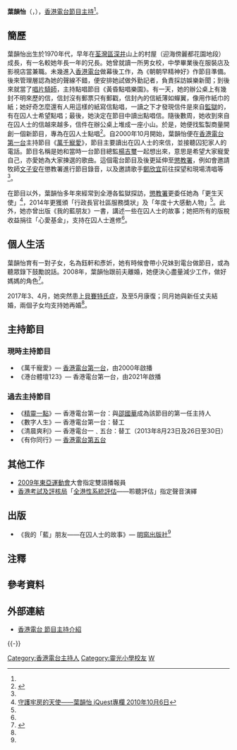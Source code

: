 {{不是|葉蘊儀}}

{{藝人
| 姓名 = 葉韻怡
| 羅馬拼音 = Yip Wan Yi 
| 英文名= Vivian<br>Selina（舊稱）{{noteTag|name=守下留情|關於葉韻怡舊洋名、成長地、家庭背景以及中學畢業後去向的資料出自香港電台第一台廣播節目《守下留情》於2021年2月3日播出的訪問。}}
| 類型 = 節目主持
| 暱稱 = 菲菲人、小VV、小師妹<ref name="港台">{{Cite web |url=http://www.rthk.org.hk/home/djprofiles/r1/r1_yipwy.htm |title=香港電台第一台 節目主持介紹 |access-date=2010-12-03 |archive-date=2013-02-17 |archive-url=https://web.archive.org/web/20130217170021/http://www.rthk.org.hk/home/djprofiles/r1/r1_yipwy.htm |dead-url=no }}</ref>
| 出生日期 = 6月8日
| 職業 = [[DJ|DJ]]
| 母校 = [[靈光小學|靈光小學]]
| 活躍年代 = 
| 代表作品 = 《萬千寵愛》 
| 相關團體 = [[香港電台|香港電台]]
}}

'''葉韻怡'''（{{lang-en|Vivian Yip Wan Yi}}，{{bd||6月8日}}），[[香港電台|香港電台]][[節目主持|節目主持]]<ref name="港台"/>。

==簡歷==
葉韻怡出生於1970年代，早年在[[荃灣區|荃灣區]][[深井|深井]]山上的村屋（迎海傍麗都花園地段）成長{{noteTag|name=守下留情}}，有一名較她年長一年的兄長{{noteTag|name=守下留情}}。她曾就讀一所男女校{{noteTag|name=守下留情}}，中學畢業後在服裝店及影視店當兼職{{noteTag|name=守下留情}}。未幾進入[[香港電台|香港電台]]做幕後工作，為《朝朝早精神好》作節目準備。後來管理層認為她的聲線不錯，便安排她試做外勤記者，負責採訪娛樂新聞；到後來就當了[[唱片騎師|唱片騎師]]，主持點唱節目《黃昏點唱樂園》。有一天，她的辦公桌上有幾封不明來歷的信，信封沒有郵票只有郵戳，信封內的信紙薄如蟬翼，像用作紙巾的紙；她好奇怎麼還有人用這樣的紙寫信點唱，一讀之下才發現信件是來自[[監獄|監獄]]的，有在囚人士希望點唱；最後，她決定在節目中讀出點唱信。隨後數周，她收到來自在囚人士的信越來越多，信件在辦公桌上堆成一座小山。於是，她便找監製商量開創一個新節目，專為在囚人士點唱<ref name="明報">{{cite news|author1=朱一心|title=讀親筆家書 為囚友點歌 葉韻怡創不一樣大氣電波|url=https://news.mingpao.com/pns/dailynews/web_tc/article/20170712/s00005/1499796454152|agency=明報|date=2017-07-12|accessdate=2018-01-06|archive-date=2018-01-06|archive-url=https://web.archive.org/web/20180106120352/https://news.mingpao.com/pns/dailynews/web_tc/article/20170712/s00005/1499796454152|dead-url=no}}</ref>。自2000年10月開始，葉韻怡便在[[香港電台第一台|香港電台第一台]]主持節目《[[萬千寵愛|萬千寵愛]]》，節目主要讀出在囚人士的來信，並接聽囚犯家人的電話。節目名稱是她和當時一台節目總監[[楊吉璽|楊吉璽]]一起想出來，意思是希望大家寵愛自己，亦愛她為大家揀選的歌曲。這個電台節目及後更延伸至[[懲教署|懲教署]]，例如會邀請牧師[[文子安|文子安]]在懲教署進行節目錄音，以及邀請歌手[[鄭欣宜|鄭欣宜]]前往探望和現場清唱等<ref name="明報"/>。

在節目以外，葉韻怡多年來經常到全港各監獄探訪，[[懲教署|懲教署]]更委任她為「更生天使」<ref name="iQuest專欄">[http://www.quest.org.hk/Common/Reader/News/ShowNews.jsp?Nid=1871&Pid=11&Version=0&Cid=372&Charset=big5_hkscs 守護牢房的天使——葉韻怡 iQuest專欄 2010年10月6日]{{dead link|date=2018年4月 |bot=InternetArchiveBot |fix-attempted=yes }}</ref>，2014年更獲頒「行政長官社區服務獎狀」及「年度十大感動人物」<ref name="明報"/>。此外，她亦曾出版《我的藍朋友》一書，講述一些在囚人士的故事；她把所有的版稅收益捐往「心愛基金」，支持在囚人士進修<ref name="iQuest專欄"/>。

==個人生活==
葉韻怡育有一對子女，名為鈺軒和彥妡，她有時候會帶小兄妹到電台做節目，或為聽眾錄下鼓勵說話。2008年，葉韻怡跟前夫離婚，她便決心盡量減少工作，做好媽媽的角色<ref>{{cite news|title=港台DJ葉韻怡孕育兩顆天使心|url=http://eastweek.my-magazine.me/main/13122|issue=406期 Book B|publisher=東周刊 eastweek.com.hk|date=2011-06-13|accessdate=2018-01-06|archive-date=2019-12-24|archive-url=https://web.archive.org/web/20191224102927/https://eastweek.my-magazine.me/main/13122|dead-url=no}}</ref>。

2017年3、4月，她突然患上[[貝賽特氏症|貝賽特氏症]]，及至5月康復；同月她與新任丈夫結婚，兩個子女均支持她再婚<ref name="明報"/>。

==主持節目==
===現時主持節目===
*《萬千寵愛》— [[香港電台第一台|香港電台第一台]]，由2000年啟播
*《港台體壇123》— 香港電台第一台，由2021年啟播

===過去主持節目===
*《[[精靈一點|精靈一點]]》— 香港電台第一台：與[[邵國華_(主持人)|邵國華]]成為該節目的第一任主持人
*《數字人生》— 香港電台第一台：替工
*《清晨爽利》— 香港電台一﹑五台：替工（2013年8月23日及26日至30日）
*《有你同行》— [[香港電台第五台|香港電台第五台]]

==其他工作==
*[[2009年東亞運動會|2009年東亞運動會]]大會指定雙語播報員
*[[香港考試及評核局|香港考試及評核局]]「[[全港性系統評估|全港性系統評估]]——聆聽評估」指定聲音演繹

==出版==
*《我的「藍」朋友——在囚人士的故事》— [[明窗出版社|明窗出版社]]<ref name="明報"/>

==注釋==
{{noteFoot}}

==參考資料==
{{reflist}}

==外部連結==
{{commonscat|Yip Wan Yi, Vivian}}
*[http://programme.rthk.hk/channel/broadcaster/dj.php?id=28 香港電台 節目主持介紹] {{Wayback|url=http://programme.rthk.hk/channel/broadcaster/dj.php?id=28 |date=20200929183158 }}

{{-}}
{{感動香港}}
{{香港電台唱片騎師}}

[[Category:香港電台主持人|Category:香港電台主持人]]
[[Category:靈光小學校友|Category:靈光小學校友]]
[[Category:葉姓|W]]